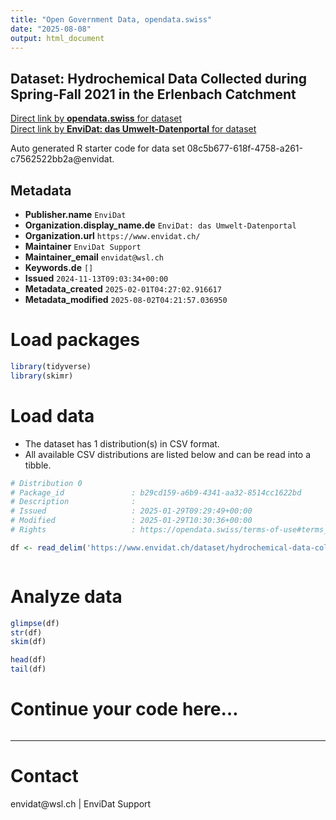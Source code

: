 ```yaml
---
title: "Open Government Data, opendata.swiss"
date: "2025-08-08"
output: html_document
---
```


## Dataset: Hydrochemical Data Collected during Spring-Fall 2021 in the Erlenbach Catchment



[Direct link by **opendata.swiss** for dataset](https://opendata.swiss/de/dataset/hydrochemical-data-collected-during-spring-fall-2021-in-the-erlenbach-catchment)<br>
[Direct link by **EnviDat: das Umwelt-Datenportal** for dataset](https://www.envidat.ch/#/metadata/hydrochemical-data-collected-during-spring-fall-2021-in-the-erlenbach-catchment)

Auto generated R starter code for data set 08c5b677-618f-4758-a261-c7562522bb2a@envidat.

## Metadata

- **Publisher.name** `EnviDat`
- **Organization.display_name.de** `EnviDat: das Umwelt-Datenportal`
- **Organization.url** `https://www.envidat.ch/`
- **Maintainer** `EnviDat Support`
- **Maintainer_email** `envidat@wsl.ch`
- **Keywords.de** `[]`
- **Issued** `2024-11-13T09:03:34+00:00`
- **Metadata_created** `2025-02-01T04:27:02.916617`
- **Metadata_modified** `2025-08-02T04:21:57.036950`


# Load packages

```r

library(tidyverse)
library(skimr)

```

# Load data

-   The dataset has 1 distribution(s) in CSV format.
-   All available CSV distributions are listed below and can be read into a tibble.

```r

# Distribution 0
# Package_id               : b29cd159-a6b9-4341-aa32-8514cc1622bd
# Description              : 
# Issued                   : 2025-01-29T09:29:49+00:00
# Modified                 : 2025-01-29T10:30:36+00:00
# Rights                   : https://opendata.swiss/terms-of-use#terms_by

df <- read_delim('https://www.envidat.ch/dataset/hydrochemical-data-collected-during-spring-fall-2021-in-the-erlenbach-catchment/resource/82bfc5c5-c6af-4954-80aa-f1478fe92157')



```

# Analyze data

```r

glimpse(df)
str(df)
skim(df)

head(df)
tail(df)

```

# Continue your code here...

```r

```

------------------------------------------------------------------------

# Contact

envidat@wsl.ch | EnviDat Support
